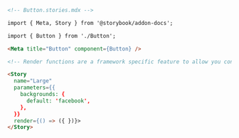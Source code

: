 ```md
<!-- Button.stories.mdx -->

import { Meta, Story } from '@storybook/addon-docs';

import { Button } from './Button';

<Meta title="Button" component={Button} />

<!-- Render functions are a framework specific feature to allow you control on how the component renders -->

<Story
  name="Large"
  parameters={{
    backgrounds: {
      default: 'facebook',
    },
  }}
  render={() => ({ })}>
</Story>
```